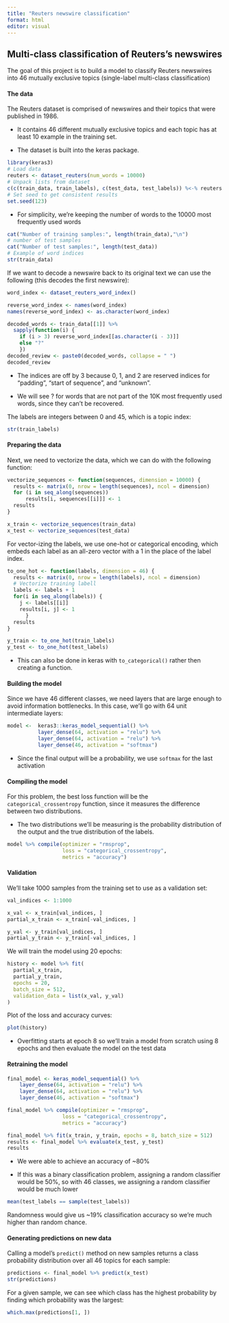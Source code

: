 ```yaml
---
title: "Reuters newswire classification"
format: html
editor: visual
---
```


## Multi-class classification of Reuters's newswires

The goal of this project is to build a model to classify Reuters newswires into 46 mutually exclusive topics (single-label multi-class classification)

#### The data

The Reuters dataset is comprised of newswires and their topics that were published in 1986.

-   It contains 46 different mutually exclusive topics and each topic has at least 10 example in the training set.

-   The dataset is built into the keras package.

```r
library(keras3)
# Load data
reuters <- dataset_reuters(num_words = 10000)
# Unpack lists from dataset
c(c(train_data, train_labels), c(test_data, test_labels)) %<-% reuters
# Set seed to get consistent results
set.seed(123)
```

-   For simplicity, we're keeping the number of words to the 10000 most frequently used words

```r
cat("Number of training samples:", length(train_data),"\n")
# number of test samples
cat("Number of test samples:", length(test_data))
# Example of word indices
str(train_data)

```

If we want to decode a newswire back to its original text we can use the following (this decodes the first newswire):

```r
word_index <- dataset_reuters_word_index()

reverse_word_index <- names(word_index)
names(reverse_word_index) <- as.character(word_index)

decoded_words <- train_data[[1]] %>%
  sapply(function(i) {
    if (i > 3) reverse_word_index[[as.character(i - 3)]]
    else "?"
    })
decoded_review <- paste0(decoded_words, collapse = " ")
decoded_review
```

-   The indices are off by 3 because 0, 1, and 2 are reserved indices for "padding", "start of sequence", and "unknown".

-   We will see ? for words that are not part of the 10K most frequently used words, since they can't be recovered.

The labels are integers between 0 and 45, which is a topic index:

```r
str(train_labels)
```

#### Preparing the data

Next, we need to vectorize the data, which we can do with the following function:

```r
vectorize_sequences <- function(sequences, dimension = 10000) {
  results <- matrix(0, nrow = length(sequences), ncol = dimension)
  for (i in seq_along(sequences))
      results[i, sequences[[i]]] <- 1
  results
}

x_train <- vectorize_sequences(train_data)
x_test <- vectorize_sequences(test_data)
```

For vector-izing the labels, we use one-hot or categorical encoding, which embeds each label as an all-zero vector with a 1 in the place of the label index.

```r
to_one_hot <- function(labels, dimension = 46) {
  results <- matrix(0, nrow = length(labels), ncol = dimension)
  # Vectorize training labell
  labels <- labels + 1
  for(i in seq_along(labels)) {
    j <- labels[[i]]
    results[i, j] <- 1
      }
  results
}

y_train <- to_one_hot(train_labels)
y_test <- to_one_hot(test_labels)
```

-   This can also be done in keras with `to_categorical()` rather then creating a function.

#### Building the model

Since we have 46 different classes, we need layers that are large enough to avoid information bottlenecks. In this case, we'll go with 64 unit intermediate layers:

```r
model <-  keras3::keras_model_sequential() %>%
          layer_dense(64, activation = "relu") %>%
          layer_dense(64, activation = "relu") %>%
          layer_dense(46, activation = "softmax")
```

-   Since the final output will be a probability, we use `softmax` for the last activation

#### Compiling the model

For this problem, the best loss function will be the `categorical_crossentropy` function, since it measures the difference between two distributions.

-   The two distributions we'll be measuring is the probability distribution of the output and the true distribution of the labels.

```r
model %>% compile(optimizer = "rmsprop",
                  loss = "categorical_crossentropy",
                  metrics = "accuracy")
```

#### Validation

We'll take 1000 samples from the training set to use as a validation set:

```r
val_indices <- 1:1000

x_val <- x_train[val_indices, ]
partial_x_train <- x_train[-val_indices, ]

y_val <- y_train[val_indices, ]
partial_y_train <- y_train[-val_indices, ]
```

We will train the model using 20 epochs:

```r
history <- model %>% fit(
  partial_x_train,
  partial_y_train,
  epochs = 20,
  batch_size = 512,
  validation_data = list(x_val, y_val)
)

```

Plot of the loss and accuracy curves:

```r
plot(history)
```

-   Overfitting starts at epoch 8 so we'll train a model from scratch using 8 epochs and then evaluate the model on the test data

#### Retraining the model

```r
final_model <- keras_model_sequential() %>%
    layer_dense(64, activation = "relu") %>%
    layer_dense(64, activation = "relu") %>%
    layer_dense(46, activation = "softmax")

final_model %>% compile(optimizer = "rmsprop",
                  loss = "categorical_crossentropy",
                  metrics = "accuracy")

final_model %>% fit(x_train, y_train, epochs = 8, batch_size = 512)
results <- final_model %>% evaluate(x_test, y_test)
results
```

-   We were able to achieve an accuracy of \~80%

-   If this was a binary classification problem, assigning a random classifier would be 50%, so with 46 classes, we assigning a random classifier would be much lower

```r
mean(test_labels == sample(test_labels))
```

Randomness would give us \~19% classification accuracy so we're much higher than random chance.

#### Generating predictions on new data

Calling a model's `predict()` method on new samples returns a class probability distribution over all 46 topics for each sample:

```r
predictions <- final_model %>% predict(x_test)
str(predictions)
```

For a given sample, we can see which class has the highest probability by finding which probability was the largest:

```r
which.max(predictions[1, ])
```
